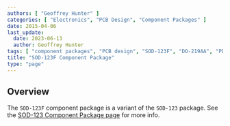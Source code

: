 ```yaml
---
authors: [ "Geoffrey Hunter" ]
categories: [ "Electronics", "PCB Design", "Component Packages" ]
date: 2015-04-06
last_update:
  date: 2023-06-13
  author: Geoffrey Hunter
tags: [ "component packages", "PCB design", "SOD-123F", "DO-219AA", "PDMU", "M1F" ]
title: "SOD-123F Component Package"
type: "page"
---
```


## Overview

The `SOD-123F` component package is a variant of the `SOD-123` package. See the [SOD-123 Component Package page](/pcb-design/component-packages/sod-123-component-package/) for more info.
